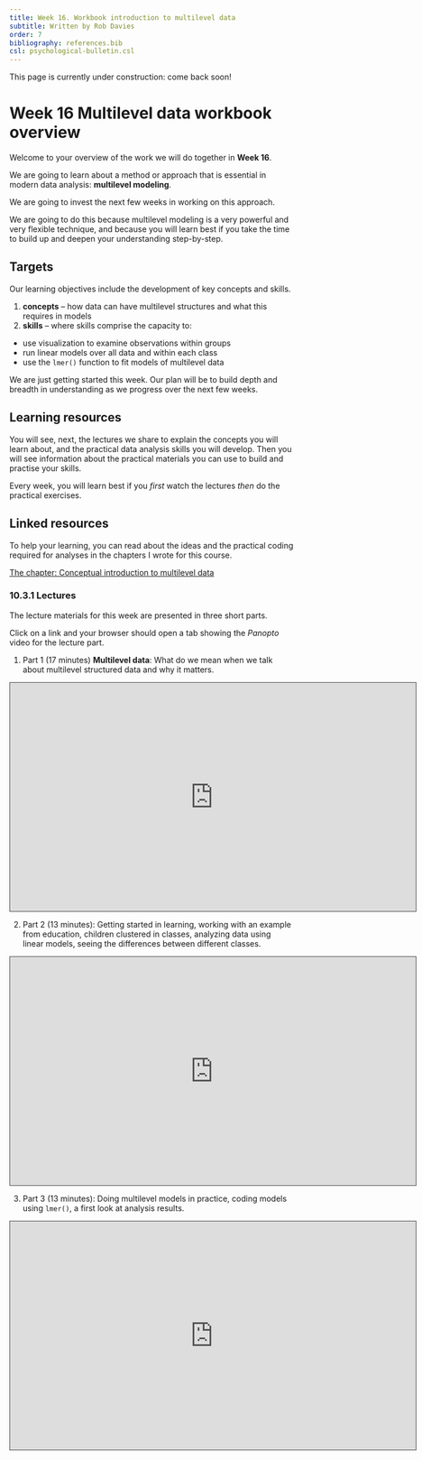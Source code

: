 ```yaml
---
title: Week 16. Workbook introduction to multilevel data
subtitle: Written by Rob Davies
order: 7
bibliography: references.bib
csl: psychological-bulletin.csl
---
```


::: callout-warning
This page is currently under construction: come back soon!
:::

# Week 16 Multilevel data workbook overview {#sec-multilevel-workbook-overview}

Welcome to your overview of the work we will do together in **Week 16**.

We are going to learn about a method or approach that is essential in modern data analysis: **multilevel modeling**. 

We are going to invest the next few weeks in working on this approach. 

We are going to do this because multilevel modeling is a very powerful and very flexible technique, and because you will learn best if you take the time to build up and deepen your understanding step-by-step.

## Targets {#sec-multilevel-workbook-targets}

Our learning objectives include the development of key concepts and skills.

1.  **concepts** -- how data can have multilevel structures and what this requires in models
2.  **skills** -- where skills comprise the capacity to:

- use visualization to examine observations within groups
- run linear models over all data and within each class
- use the `lmer()` function to fit models of multilevel data

We are just getting started this week. 
Our plan will be to build depth and breadth in understanding as we progress over the next few weeks.

## Learning resources {#sec-multilevel-workbook-resources}

You will see, next, the lectures we share to explain the concepts you will learn about, and the practical data analysis skills you will develop. Then you will see information about the practical materials you can use to build and practise your skills.

Every week, you will learn best if you *first* watch the lectures *then* do the practical exercises.

::: callout-tip
## Linked resources

To help your learning, you can read about the ideas and the practical coding required for analyses in the chapters I wrote for this course.

[The chapter: Conceptual introduction to multilevel data](../part2/01-multilevel.qmd#sec-intro-multilevel) 
:::

### 10.3.1 Lectures {#sec-lm-dev-lectures}

The lecture materials for this week are presented in three short parts.

Click on a link and your browser should open a tab showing the *Panopto* video for the lecture part.

1. Part 1 (17 minutes) **Multilevel data**: What do we mean when we talk about multilevel structured data and why it matters.

```{=html}
<iframe src="https://lancaster.cloud.panopto.eu/Panopto/Pages/Embed.aspx?id=66e89421-4491-4eb9-b1c8-acd4012a183d&autoplay=false&offerviewer=true&showtitle=true&showbrand=true&captions=false&interactivity=all" height="405" width="720" style="border: 1px solid #464646;" allowfullscreen allow="autoplay" aria-label="Panopto Embedded Video Player" aria-description="01-multilevel-1-of-3" ></iframe>
```

2. Part 2 (13 minutes): Getting started in learning, working with an example from education, children clustered in classes, analyzing data using linear models, seeing the differences between different classes.

```{=html}
<iframe src="https://lancaster.cloud.panopto.eu/Panopto/Pages/Embed.aspx?id=22361165-636b-424c-9e28-acd4012efd6f&autoplay=false&offerviewer=true&showtitle=true&showbrand=true&captions=false&interactivity=all" height="405" width="720" style="border: 1px solid #464646;" allowfullscreen allow="autoplay" aria-label="Panopto Embedded Video Player" aria-description="01-multilevel-2-of-3" ></iframe>
```

3. Part 3 (13 minutes): Doing multilevel models in practice, coding models using `lmer()`, a first look at analysis results.

```{=html}
<iframe src="https://lancaster.cloud.panopto.eu/Panopto/Pages/Embed.aspx?id=5942b084-457f-4687-aa3d-acd401332b44&autoplay=false&offerviewer=true&showtitle=true&showbrand=true&captions=false&interactivity=all" height="405" width="720" style="border: 1px solid #464646;" allowfullscreen allow="autoplay" aria-label="Panopto Embedded Video Player" aria-description="01-multilevel-3-of-3" ></iframe>
```

<!-- ### 10.3.2 Lecture slides {#sec-lm-dev-lectures-slides} -->

<!-- ::: callout-tip -->
<!-- ## Download the lecture slides -->
<!-- The slides presented in the videos can be downloaded here: -->

<!-- - [The slides](files/411-linear-model-develop.html) exactly as presented (11 MB).  -->

<!-- You can download the web page `.html` file and click on it to open it in any browser (e.g., Chrome, Edge or Safari). The slide images are high quality so the file is quite big and may take a few seconds to download. -->
<!-- ::: -->

<!-- We are going to work through some practical exercises, next, to develop your critical thinking and practical skills for working with linear models. -->

<!-- ### 10.4 Practical materials: data and R-Studio {#sec-lm-dev-practical} -->

<!-- We will work with one data file which you can download by clicking on its name (below): -->

<!-- -   [`2022-12-08_all-studies-subject-scores.csv`](files/2022-12-08_all-studies-subject-scores.csv). -->

<!-- Once you have downloaded the file, you will need to upload it to the R-Studio server to access it so that you can do the practical exercises. -->

<!-- ::: callout-important -->
<!-- Here is a link to the sign-in page for [R-Studio Server](https://psy-rstudio.lancaster.ac.uk/auth-sign-in?appUri=%2F) -->
<!-- ::: -->

<!-- ### 10.4.1 Practical materials guide {#sec-lm-dev-practical-guide} -->

<!-- As usual, you will find that the practical exercises are simpler to do if you follow these steps in order. -->

<!-- 1. **The data** --- We will take a quick look at what is inside the data files so you know what everything means. -->
<!-- 2. **The `how-to` guide** --- We will go through the practical analysis and visualization coding steps, showing all the code required for each step. -->
<!-- 3. **The `practical` exercises** --- We will set out the tasks, questions and challenges that you should complete to learn the practical skills we target this week. -->

<!-- This week --- **Week 10** --- we aim to *further* develop skills in working with the linear model, and in visualizing and testing the associations between variables in psychological data. -->

<!-- - While we build on everything you have learned so far, the skills you learn in this class unlock your capacity to analyse most kinds of data you will encounter in most situations: **a big expansion in the scope** of your capacities. -->

<!-- ::: callout-tip -->
<!-- ## Week 10 parts -->

<!-- 1. Set-up -->
<!-- 2. Load the data -->
<!-- 3. **Revision**: using a linear model to answer research questions -- one predictor. -->
<!-- 4. **New**: using a linear model to answer research questions -- multiple predictors. -->
<!-- 5. **New**: plot predictions from linear models with multiple predictors. -->
<!-- 6. **New**: estimate the effects of factors as well as numeric variables. -->
<!-- 7. **New**: examine associations comparing data from different samples. -->
<!-- ::: -->

<!-- We learn these skills so that we can answer research questions like: -->

<!-- 1. What person attributes predict success in understanding? -->

<!-- Questions like this are often answered by analyzing psychological data using some form of linear model. -->

<!-- As usual, when we do these analyses, we need to think about how we report the results, so part of the learning you will complete will enable you to:   -->

<!-- - report information about the kind of model you specify; -->
<!-- - report the nature of the associations (or effects) estimated in your model; -->
<!-- - evaluate the results, making decisions about (i.) the significance of effects (ii.) whether estimates of effects suggest a positive or negative relationship between outcome and predictor (iii.) whether estimates of effects suggest a strong or a weak relationship. -->

<!-- We will really strengthen your ability to produce professional visualizations by learning how to translate model results into plots that help you and your audience to translate what your model tells you into accurate understanding and plain language. -->

<!-- #### 10.4.1.1 The data files {#sec-lm-dev-practical-data} -->

<!-- Each of the data files we have worked with has had a similar structure. This week, that continuity remains. But, this week, we move on to working with a *big* data-set similar to the data you may encounter in real-world situations. -->

<!-- - **What is new** about this data-set is that it holds data from multiple studies in which the same methods were used -- these are *replication* studies -- enabling us to look the questions about *results reproducibility* across studies that you have been hearing about. -->

<!-- Here are what the first few rows in the data file `all.studies.subjects` looks like: -->

<!-- ```{r summary} -->
<!-- #| warning: false -->
<!-- #| echo: false -->
<!-- kable(head(all.studies.subjects)) -->
<!-- ``` -->

<!-- ::: callout-tip -->
<!-- The webpage has a slider under the data table window, so you can scroll across the columns: move your cursor over the window to show the slider. -->
<!-- ::: -->

<!-- When you look at the data table, you can see the columns: -->

<!-- -   `ResponseId` participant code -->
<!-- -   `mean.acc` average accuracy of response to questions testing understanding of health guidance -->
<!-- -   `mean.self` average self-rated accuracy of understanding of health guidance -->
<!-- -   `study` variable coding for what study the data were collected in -->
<!-- -   `AGE` age in years -->
<!-- -   `HLVA` health literacy test score -->
<!-- -   `SHIPLEY` vocabulary knowledge test score -->
<!-- -   `FACTOR3` reading strategy survey score -->
<!-- -   `GENDER` gender code -->
<!-- -   `EDUCATION` education level code -->
<!-- -   `ETHNICITY` ethnicity (Office National Statistics categories) code -->

<!-- You can now see a new column: -->

<!-- - `NATIVE.LANGUAGE` which codes for what language study participants grew up speaking (`English, Other`) -->

<!-- #### 10.4.2 The how-to guide {#sec-lm-dev-practical-how-to} -->

<!-- We will take things *step-by-step*. -->

<!-- Make sure you complete each part, task and question, in order, before you move on to the next one. -->

<!-- #### 10.4.2.1 How-to Part 1: Set-up -->

<!-- To begin, we set up our environment in R. -->

<!-- ##### How-to Task 1 -- Run code to empty the R environment -->

<!-- :::{.callout-tip collapse="true"} -->
<!-- ```{r} -->
<!-- #| eval: false -->
<!-- rm(list=ls())                             -->
<!-- ``` -->
<!-- ::: -->

<!-- ##### How-to Task 2 -- Run code to load libraries -->

<!-- Load libraries using `library()`. -->

<!-- - Notice that we are working with libraries that may be new to you here. -->

<!-- :::{.callout-tip collapse="true"} -->
<!-- ```{r} -->
<!-- #| eval: false -->
<!-- library("ggeffects") -->
<!-- library("patchwork") -->
<!-- library("psych") -->
<!-- library("tidyverse") -->
<!-- ``` -->
<!-- ::: -->

<!-- #### 10.4.2.2 How-to Part 2: Load the data -->

<!-- ##### How-to Task 3 -- Read in the data file we will be using -->

<!-- We will be working with the data file: -->

<!-- - `2022-12-08_all-studies-subject-scores.csv`. -->

<!-- Read in the file -- using `read_csv()`. -->

<!-- :::{.callout-tip collapse="true"} -->
<!-- ```{r} -->
<!-- all.studies.subjects <- read_csv("2022-12-08_all-studies-subject-scores.csv") -->
<!-- ``` -->
<!-- ::: -->

<!-- ##### How-to Task 4 -- Inspect the data file -->

<!-- In previous classes, we have used the `summary()` function to inspect the data. -->

<!-- Now, let's do something new. -->

<!-- We use the `describe()` function from the `{psych}` library to produce descriptive statistics for the variables in the data-set. -->

<!-- :::{.callout-tip collapse="true"} -->
<!-- ```{r} -->
<!-- describe(all.studies.subjects) -->
<!-- ``` -->
<!-- ::: -->

<!-- In the reports you write -- whether as a student or, later, in your professional work -- you may often be required to present table summaries of the variables in your data, incorporating descriptive statistics. -->

<!-- - You can use the `describe()` function to get R to do the work for you. -->

<!-- We want to get just the descriptive statistics we want.  -->

<!-- We are going to do this in two steps:  -->

<!-- 1. we select the variables we care about; -->
<!-- 2. we get just the descriptive statistics we want for those variables -->

<!-- We will do this using *two different* but equivalent methods. -->

<!-- First, we are going to do this using the `%>%` pipes that you saw previously (in week 5): -->

<!-- ```{r} -->
<!-- all.studies.subjects %>% -->
<!--   select(mean.acc, mean.self, AGE, SHIPLEY, HLVA, FACTOR3) %>% -->
<!--   describe(skew = FALSE) -->
<!-- ``` -->

<!-- These are the code elements and what they do: -->

<!-- 1. `all.studies.subjects %>%` -- you tell R to use the `all.studies.subjects` dataset, then use `%>%` to ask R to take those data to the next step. -->
<!-- 2. `select(mean.acc, mean.self, AGE, SHIPLEY, HLVA, FACTOR3) %>%` -- you tell R to select just those variables in `all.studies.subjects` that you name and `%>%` pipe them to the next step. -->
<!-- 3. `describe(...)` -- you tell R to give you descriptive statistics for the variables you have selected. -->
<!-- 4. `describe(skew = FALSE)` -- critically, you add the argument `skew = FALSE` to *turn off* the option in `describe()` to report skew, kurtosis: because we do not typically see these statistics reported in psychology. -->

<!-- ::: callout-tip -->
<!-- Modern R coding often uses the pipe. When you see it, you see it used in a process involving a series of steps. -->

<!-- - Do this thing, then send the results `%>` to the next step, do the next thing then send the results `%>%` to the next step... -->
<!-- - When you look at `ggplot()` code, the `+` at the end of each line of plotting code is doing a similar job to the pipe. -->
<!-- ::: -->

<!-- Not everyone is comfortable coding this way so next we will do the same thing in an *old style*. -->

<!-- ```{r} -->
<!-- all.studies.subjects.select <- select(all.studies.subjects,  -->
<!--                            mean.acc, mean.self, AGE, SHIPLEY, HLVA, FACTOR3) -->
<!-- describe(all.studies.subjects.select, skew = FALSE) -->
<!-- ``` -->

<!-- These are the code elements and what they do: -->

<!-- 1. `all.studies.subjects.select <- ...(all.studies.subjects, ...)` -- you tell R to create a new dataset `all.studies.subjects.select` from the original `all.studies.subjects` -- the new dataset will include just the variables we select from the original. -->
<!-- 2. `select(all.studies.subjects, ...)` -- you tell R to select the variables you want using the `select(...)` function: telling R to select variables from `all.studies.subjects`. -->
<!-- 3. `... select(..., mean.acc, mean.self, AGE, SHIPLEY, HLVA, FACTOR3)` -- you tell R to select the variables you want by entering the variable names, separated by commas, after you have named the dataset. -->
<!-- 4. `describe(...)` -- you tell R to give you descriptive statistics. -->
<!-- 5. `describe(all.studies.subjects.select, ...)` -- you name the dataset with the selection of variables you have created, telling the `describe()` function what data to work with. -->
<!-- 5. `describe(skew = FALSE)` -- critically, you add the argument `skew = FALSE` to turn off the option to report skew, kurtosis to keep the descriptive statistics short. -->

<!-- **What are we learning here?** -->

<!-- First, we can do exactly the same thing in two different but related ways: -->

<!-- - Use the way that (1.) works and (2.) you prefer. -->
<!-- - Which should you prefer? You may reflect on how easy the code is to write, read, understand and use -->

<!-- Second, we modify how the function `describe()` works by adding an argument: `describe(skew = FALSE)`. -->

<!-- - We have been doing this kind of move, already, by adding arguments to, e.g., specify point colour in `ggplot()` code. -->

<!-- As your skills advance, so your preferences on how you want R to work for you will become more specific. -->

<!-- - You can modify the outputs from functions so that you get exactly what you want *in the way that you want it*. -->

<!-- The information on the options available to you for any argument can be found in different kinds of places, see the further information box, below. -->

<!-- ::: callout-tip -->
<!-- ## Further information you can explore -->

<!-- 1. Here is an explanation for how to use pipes `%>%` when you code and why it may be helpful to do so: -->

<!-- <https://r4ds.had.co.nz/pipes.html> -->

<!-- Note that we do not *require* the use of pipes in PSYC411: we are showing you this to expand your knowledge. -->

<!-- 2. You can get a guide to the `{psych}` library here: -->

<!-- <http://personality-project.org/r/psych/vignettes/intro.pdf> -->

<!-- Every "official" R library has a technical manual on the central R resource CRAN, and the manual for 'psych' can be found here: -->

<!-- <https://cran.r-project.org/web/packages/psych/psych.pdf> -->

<!-- - where you can see information on the functions the library provides, and how you can use each function. -->

<!-- This is how you ask for help in R for a function, e.g., just type: `?describe` or -->
<!-- `help(describe)`. -->

<!-- The `{psych}` library is written by William Revelle who provides a lot of useful resources here: -->

<!-- <http://personality-project.org/r/psych/> -->
<!-- ::: -->

<!-- #### 10.4.2.3 How-to Part 3: Using a linear model to answer research questions -- one predictor -->

<!-- ##### How-to Task 5 -- Examine the relation between outcome mean accuracy (`mean.acc`) and health literacy (`HLVA`) -->

<!-- One of our research questions is: -->

<!-- 1. What person attributes predict success in understanding? -->

<!-- Here, we can address the question directly because we have information on an outcome, mean accuracy (`mean.acc`), and information on a predictor, health literacy (`HLVA`). -->

<!-- - Given the theoretical account outlined in [the chapter for week 7](../part2/hypotheses-associations.qmd#sec-associations-overview), our hypothesis is that people who possess a higher level of background knowledge, measured here using the health literacy (`HLVA`) test, will be more likely to accurately understand health information when they read it, with understanding tested to calculate the mean accuracy (`mean.acc`). -->
<!-- - This hypothesis translates into a statistical prediction: if people in our sample have higher `HLVA` scores, we predict that, on average, they will also have higher `mean.acc` scores. -->

<!-- To address the research question, we test the statistical prediction using the linear model: -->

<!-- ```{r} -->
<!-- model <- lm(mean.acc ~ HLVA, data = all.studies.subjects) -->
<!-- summary(model) -->
<!-- ``` -->

<!-- If you look at the model summary you can answer the following questions   -->

<!-- > Q.1. What is the estimate for the coefficient of the effect of the predictor, HLVA? -->

<!-- :::{.callout-tip collapse="true"} -->
<!-- > A.1. 0.041188  -->
<!-- ::: -->

<!-- > Q.2. Is the effect significant? -->

<!-- :::{.callout-tip collapse="true"} -->
<!-- > A.2. It is significant because p < .05 -->
<!-- ::: -->

<!-- > Q.3. What are the values for t and p for the significance test for the coefficient? -->

<!-- :::{.callout-tip collapse="true"} -->
<!-- > A.3. t = 12.94, p <2e-16 -->
<!-- ::: -->

<!-- > Q.4. What do you conclude is the answer to the research question, given the linear model results? -->

<!-- :::{.callout-tip collapse="true"} -->
<!-- > A.4. The model slope estimate suggests that as `HLVA` scores increase so also do `mean.acc` scores. -->
<!-- ::: -->

<!-- > Q.5. What is the F-statistic for the regression? Report F, DF and the p-value. -->

<!-- :::{.callout-tip collapse="true"} -->
<!-- > A.5. F-statistic: 167.5 on 1 and 559 DF,  p-value: < 2.2e-16 -->
<!-- ::: -->

<!-- > Q.6. Is the regression significant? -->

<!-- :::{.callout-tip collapse="true"} -->
<!-- > A.6. Yes: the regression is significant. -->
<!-- ::: -->

<!-- > Q.7. What is the Adjusted R-squared? -->

<!-- :::{.callout-tip collapse="true"} -->
<!-- > A.7. Adjusted R-squared:  0.2292 -->
<!-- ::: -->

<!-- > Q.8. Explain in words what this R-squared value indicates? -->

<!-- :::{.callout-tip collapse="true"} -->
<!-- > A.8. The R-squared suggests that 23% of outcome variance can be explained  -->
<!-- # by the model -->
<!-- ::: -->

<!-- **What are we learning here?** -->

<!-- It is worth your time reflecting, here, on how statistical analyses are incorporated in research work. -->

<!-- 1. We have ideas about a psychological process: e.g., reading comprehension. -->
<!-- 2. We have assumptions of a theoretical account of that process: e.g., we use background knowledge to understand what we read. -->
<!-- 3. Given those assumptions, we derive hypotheses that we translate into statistical predictions: e.g., higher health literacy predicts higher accuracy of understanding. -->
<!-- 4. We test a statistical prediction using a method like `lm()`, specifying a model that aligns with the prediction terms: the outcome, the predictor(s). -->

<!-- ::: callout-tip -->
<!-- Thinking ahead to your dissertation project, can you reflect on the research question you will hope to answer, how you will address that question through measurement, then data analysis to test a statistical prediction? -->
<!-- ::: -->

<!-- #### 10.4.2.4 How-to Part 4: Using a linear model to answer research questions -- multiple predictors -->

<!-- ##### How-to Task 6 --Examine the relation between outcome mean accuracy (`mean.acc`) and multiple predictors including: health literacy (`HLVA`); vocabulary (`SHIPLEY`); `AGE`; reading strategy (`FACTOR3`) -->

<!-- We saw that our research question is: -->

<!-- 1. What person attributes predict success in understanding? -->

<!-- In the previous task, we tried to model success in understanding using just one predictor variable but it is unrealistic that a person's capacity to understand health information will be predicted by just one thing, their background knowledge. -->
<!-- It is more likely that variation on multiple dimensions will predict understanding. -->

<!-- What could those variables be? -->

<!-- We can examine the relation between outcome mean accuracy (`mean.acc`) and multiple predictors simultaneously. -->
<!-- Here, the candidate predictor variables include: health literacy (`HLVA`); vocabulary (`SHIPLEY`); `AGE`; reading strategy (`FACTOR3`). -->

<!-- We can incorporate all predictors together in a linear model: we use `lm()`, as before, but now specify each variable listed here by variable name. -->

<!-- :::{.callout-tip collapse="true"} -->
<!-- ```{r} -->
<!-- model <- lm(mean.acc ~ HLVA + SHIPLEY + FACTOR3 + AGE, data = all.studies.subjects) -->
<!-- summary(model) -->
<!-- ``` -->
<!-- ::: -->

<!-- If we look closely at this code example, we can first identify the working elements in the linear model code, but then we can identify some general properties that it will be useful to you to learn about. -->

<!-- First, let's work through the elements of the linear model code so we can see what everything does: -->

<!-- 1. `model <- lm(...)` -- tell R you want to fit the model using `lm(...)`, and give the model a name: here, we call it "model". -->
<!-- 2. `...lm(mean.acc ~ HLVA...)` -- tell R you want a model of the outcome `mean.acc` predicted `~` by the predictors: `HLVA`, `SHIPLEY`, `FACTOR3`, `AGE`. -->

<!-- - Note that we use the variable names as they appear in the dataset, and that each predictor variable is separated from the next by a plus sign. -->

<!-- 3. `...data = all.studies.subjects)` -- tell R that the variables you name in the formula are in the `all.studies.subjects` data-set. -->
<!-- 4. `summary(model)` -- ask R for a summary of the model you called "model": **this is how you get the results**. -->

<!-- ::: callout-tip -->
<!-- Notice that R has a general formula syntax: `outcome ~ predictor` *or* `y ~ x` -->

<!-- - and uses the same format across a number of different functions; -->
<!-- - each time, on the left of the tilde symbol `~` you identify the output or outcome variable; -->
<!-- - here, **what is new** is that you see on the right of the tilde `~` multiple predictor variables: `y ~ x1 + x2 + ...` -->
<!-- ::: -->

<!-- If you look at the model summary you can answer the following questions. -->

<!-- (We have hidden the answers -- so that you can test yourself -- but you can reveal each answer by clicking on the box.) -->

<!-- > Q.7. What is the estimate for the coefficient of the effect of the predictor `HLVA` in *this* model? -->

<!-- :::{.callout-tip collapse="true"} -->
<!-- ## Answer -->
<!-- > A.7. 0.0274954  -->
<!-- ::: -->

<!-- > Q.8. Is the effect significant? -->

<!-- :::{.callout-tip collapse="true"} -->
<!-- ## Answer -->
<!-- > A.8. It is significant because p < .05. -->
<!-- ::: -->

<!-- > Q.9. What are the values for t and p for the significance test for the coefficient? -->

<!-- :::{.callout-tip collapse="true"} -->
<!-- ## Answer -->
<!-- > A.9. t = 8.470, p < 2e-16 -->
<!-- ::: -->

<!-- > Q.10. What do you conclude is the answer to the research question, given the linear model results? -->

<!-- :::{.callout-tip collapse="true"} -->
<!-- ## Answer -->
<!-- > A.10. The model slope estimate 0.0274954 suggests that as HLVA scores  -->
<!-- # increase so also do mean.acc scores -->
<!-- ::: -->

<!-- > Q.11. How is the coefficient estimate for the HLVA slope similar or different, comparing this model with multiple predictors to the previous model with one predictor? -->

<!-- :::{.callout-tip collapse="true"} -->
<!-- ## Answer -->
<!-- > A.11. It can be seen that the HLVA estimate in the two models is different in that it is a bit smaller in the model with multiple predictors compared to the model with one predictor. The HLVA estimate is similar in that it remains positive, and it is about the same size. -->
<!-- ::: -->

<!-- **What are we learning here?** -->

<!-- The estimate of the coefficient of any one predictor can be expected to vary depending on the presence of other predictors. -->

<!-- - This is one reason why we need to be transparent about why we choose to use the predictors we include in our model. -->
<!-- - The lecture for this week discusses this concern in relation to the motivation for good open science practices. -->

<!-- > Q.12. Can you report the estimated effect of `SHIPLEY` (the measure of vocabulary)? -->

<!-- :::{.callout-tip collapse="true"} -->
<!-- ## Answer -->
<!-- > A.12. The effect of vocabulary knowledge (`SHIPLEY`) on mean accuracy of understanding is significant (estimate = 0.01, t = 7.30, p < .001), indicating that increasing skill is associated with increasing accuracy. -->
<!-- ::: -->

<!-- > Q.13. Can you report the model and the model fit statistics? -->

<!-- :::{.callout-tip collapse="true"} -->
<!-- ## Answer -->
<!-- > A.13. We fitted a linear model with mean comprehension accuracy as the outcome and health literacy (`HLVA`),  reading strategy (`FACTOR3`), vocabulary (`SHIPLEY`) and `AGE` (in years) as predictors. The model is significant overall, with F(4, 556) = 85.17, p < .001, and explains 38% of variance (adjusted R2 = 0.38). -->
<!-- ::: -->

<!-- #### 10.4.2.5 How-to Part 5: Plot predictions from linear models with multiple predictors -->

<!-- ##### How-to Task 7 -- Produce and plot model results using R functions that make the process easier -->

<!-- We can begin by plotting linear model predictions for one of the predictors in the multiple predictors model we have been working with. -->

<!-- - Previously, we used `geom_abline()`, specifying intercept and slope estimates, to produce and plot model predictions. -->
<!-- - Here, we use functions that are very helpful when we need to plot model predictions for a predictor, for models where we have multiple predictors. -->

<!-- We do this in three steps: -->

<!-- 1. We first fit a linear model of the outcome, given our predictors, and we save information about the model. -->
<!-- 2. We use the `ggpredict()` function from the `{ggeffects}` library to take the information about the model and create a set of predictions we can use for plotting. -->
<!-- 3. We plot the model predictions, producing what are also called *marginal effects* plots. -->

<!-- We write the code to do the work as follows. -->

<!-- 1. We first fit a linear model of the outcome, given our predictors: -->

<!-- ```{r} -->
<!-- model <- lm(mean.acc ~ HLVA + SHIPLEY + FACTOR3 + AGE,  -->
<!--                          data = all.studies.subjects) -->
<!-- ``` -->

<!-- - `model <- lm(...)` -- we fit the model using `lm(...)`, giving the model a name: "model". -->
<!-- - `...lm(mean.acc ~ HLVA + ... + ...)` -- this model estimates how the outcome `mean.acc` changes, is predicted `~` given information about the predictors `HLVA`, `SHIPLEY`, `FACTOR3`, and `AGE`. -->
<!-- - Notice: when we use `lm()` to fit the model, R creates a set of information about the model, including estimates. -->
<!-- - We give that set of information a name ("model"), and we use that name, next, to call on and use the model information to make the plot. -->

<!-- 2. We use the `ggpredict()` function from the `{ggeffects}` library to take the information about the model and create a set of predictions we can use for plotting: -->

<!-- ```{r} -->
<!-- dat <- ggpredict(model, "HLVA") -->
<!-- ``` -->

<!-- - `dat <- ggpredict(...)` -- we ask R to create a set of predictions, and we give that set of predictions a name `dat`. -->
<!-- - `... ggpredict(model, "HLVA")` -- we tell R what model information it should use (from "model"), and which predictor variable we need predictions for: `HLVA`. -->

<!-- 3. We plot the model predictions (marginal effects plots): -->

<!-- ```{r} -->
<!-- plot(dat) -->
<!-- ``` -->

<!-- ::: callout-tip -->
<!-- ## Further information you can explore -->
<!-- In producing prediction plots, we are using functions from the `{ggeffects}` library. Can you locate online information about working with the library functions? -->

<!-- - Try doing a search with the key words: `in r ggeffects`. -->

<!-- If you do that, you will see links to the website: -->

<!-- <https://strengejacke.github.io/ggeffects/> -->

<!-- In the `{ggeffects}` online information, you can see links to practical examples. Can you use the information under `Practical examples` to adjust the appearance of the prediction plots? -->
<!-- ::: -->

<!-- ##### How-to Task 8 -- *Optional* -- Edit the appearance of the marginal effect (prediction) plot as you can with any `ggplot` object -->

<!-- Once we have created the model predictions plot, we can edit it like we would edit any other `ggplot` object. -->

<!-- - This is clearly advanced but it helps you to see just how powerful your capabilities can be if you aim to develop skills in this kind of work. -->

<!-- ```{r} -->
<!-- p.model <- plot(dat) -->
<!-- p.model + -->
<!--   geom_point(data = all.studies.subjects,  -->
<!--              aes(x = HLVA, y = mean.acc), size = 1.5, alpha = .75, colour = "lightgreen") + -->
<!--   geom_line(linewidth = 1.5) + -->
<!--   ylim(0, 1.1) + xlim(0, 16) + -->
<!--   theme_bw() + -->
<!--   theme( -->
<!--     axis.text = element_text(size = rel(1.15)), -->
<!--     axis.title = element_text(size = rel(1.25)), -->
<!--     plot.title = element_text(size = rel(1.4)) -->
<!--   ) + -->
<!--   xlab("Health literacy (HLVA)") + ylab("Mean accuracy") + -->
<!--   ggtitle("Effect of health literacy on mean comprehension accuracy") -->
<!-- ``` -->

<!-- We do this in stages, as we have done for other kinds of plots: -->

<!-- 1. `p.model <- plot(dat)` -- we create a plot object, which we call 'p.model'. -->
<!-- 2. `p.model +` -- we then set up the first line of a series of code lines, starting with the name of the plot, `p.model` and a `+` to show we are going to add some edits. -->
<!-- 3. `geom_point(data = all.studies.subjects, aes(x = HLVA, y = mean.acc) ...)` -- we first add the raw data points showing the observed `HLVA` and `mean.acc` for each person in our sample. -->
<!-- 4. `geom_point(... size = 1.5, alpha = .75, colour = "lightgreen") +` -- we modify the appearance of the points, then -->
<!-- 5. `geom_line(size = 1.5) +` -- we add the prediction line, using the predictions created earlier, then -->
<!-- 6. `ylim(0, 1.1) + xlim(0, 16) +` -- we set axis limits to show the full potential range of variation in each variable, then -->
<!-- 7. `theme_bw()` -- we set the theme to black and white, then -->
<!-- 8. `theme(axis.text = element_text(size = rel(1.15)), ...)` -- we modify the relative size of x-axis, y-axis and plot title label font, then -->
<!-- 9. `xlab("Health literacy (HLVA)") + ylab("Mean accuracy") +` -- we edit labels to make them easier to understand, then -->
<!-- 10. `ggtitle("Effect of health literacy on mean comprehension accuracy")` -- we give the plot a title -->

<!-- Notice that we are constructing a complex plot from two datasets: -->

<!-- - We use `plot(dat)` to construct a plot from (1.) the set of predictions, showing the prediction line using `geom_line(size = 1.5) + `  -->
<!-- - We then add a layer to the plot to show (2.) the raw sample data, using -->
<!-- `geom_point(data = all.studies.subjects, ...)` -- to tell R to work with the sample data-set `all.studies.subjects`, and to show points representing the (aesthetic mappings) values, given that sample data, for (`x = HLVA, y = mean.acc`). -->

<!-- **What are we learning here?** -->

<!-- This complex plot is a good example of: -->

<!-- 1. How we can plot summary of prediction data plus observed outcomes, and this connects to the classes on visualization. -->
<!-- 2. How we can add layers of edits, or geometric objects, together to create complex plots that can show our audience messages like, here, that there is an average trend (shown by the line) but that individual outcomes vary quite a bit from the average. -->

<!-- ::: callout-tip -->
<!-- No model will be perfect. -->

<!-- - It is often useful to compare model estimates -- here, the slopes -- with the raw data observations. -->
<!-- - Visualizing the difference between what we observe and what we predict helps to make sense of how our prediction model could be improved. -->
<!-- ::: -->

<!-- ##### How-to Task 9 -- *Optional* -- Now produce plots that show the predictions for all the predictor variables in the model -->

<!-- This is optional but we offer the task as an opportunity for practice with these notes. -->

<!-- 1. The code may get pretty lengthy. -->
<!-- 2. You will need to adjust axis labels so for each plot we see the correct predictor as the x-axis label -->
<!-- 3. You will give the plot titles as letters a-e so that, if you put this plot in a report, you can refer to each plot by letter in comments in a report. -->

<!-- :::{.callout-tip collapse="true"} -->
<!-- ## Code -->
<!-- We will use the `{Patchwork}` library: -->

<!-- ```{r} -->
<!-- library(patchwork) -->
<!-- ``` -->

<!-- First, fit the model and get the model information: -->

<!-- ```{r} -->
<!-- model <- lm(mean.acc ~ HLVA + SHIPLEY + FACTOR3 + AGE,  -->
<!--                          data = all.studies.subjects) -->
<!-- ``` -->

<!-- Second, get the predictions, given the model information, for two different predictor variables. -->

<!-- - Notice that I use different names for different sets of predictors. -->

<!-- ```{r} -->
<!-- dat.HLVA <- ggpredict(model, "HLVA") -->
<!-- dat.SHIPLEY <- ggpredict(model, "SHIPLEY") -->
<!-- ``` -->

<!-- Third, produce plots of the predictions, giving each *plot object* a different plot name. -->

<!-- - Notice that I use different names for different sets of predictors. -->

<!-- ```{r} -->
<!-- plot.HLVA <- plot(dat.HLVA) -->
<!-- plot.SHIPLEY <- plot(dat.SHIPLEY) -->
<!-- ```   -->

<!-- Last, put the two plots together by calling their names. -->

<!-- ```{r} -->
<!-- plot.HLVA + plot.SHIPLEY -->
<!-- ``` -->

<!-- The `{Patchwork}` library functions are *really* powerful and the documentation information is *really* helpful: -->

<!-- <https://patchwork.data-imaginist.com/articles/patchwork.html> -->
<!-- ::: -->

<!-- **What are we learning here?** -->

<!-- If you follow the code example, and learn how to: -->

<!-- 1. complete a linear model analysis with multiple predictors and  -->
<!-- 2. present the model results, for all effects (estimates of the impact of all predictors) simultaneously -->

<!-- - then *this* is a big deal, as a skill development learning achievement -->
<!-- - because knowing about this process, and knowing how to do it, *unlocks* an important advanced analysis and visualization skill. -->

<!-- ::: callout-tip -->
<!-- Knowing how to follow this model $\rightarrow$ visualization workflow gives you a competitive advantage in future professional settings (job applications, interviews, workplace) because not many Psychology graduates can do it, yet. -->
<!-- ::: -->

<!-- #### 10.4.2.6 How-to Part 6: **New**: estimate the effects of factors as well as numeric variables -->

<!-- As we have seen, one of our research questions is: -->

<!-- 1. What person attributes predict success in understanding? -->

<!-- We have not yet included any categorical or nominal variables as predictors but we can, and should: `lm()` can cope with any kind of variable as a predictor. -->

<!-- ::: callout-tip -->
<!-- In Part 4 of the Week 10 lectures, I explain that fundamentally every kind of analysis you have learnt before (t-test, ANOVA, etc.) can be understood as a kind of linear model. This part shows how that works. -->

<!-- - In a (two groups) t-test, you are comparing the average outcome between two different groups. -->
<!-- - To do that analysis, you need an outcome variable (like `mean.acc`) and a categorical variable or factor (like, say, experimental condition: condition 1 versus condition 2).  -->
<!-- - Here, we see how you can do the same kind of group comparison using a linear model. -->
<!-- ::: -->

<!-- There are different ways to do this, here we look at one. Extra information about the second can be found in the drop-down box, following. -->

<!-- ##### How-to Task 10 -- Fit a linear model including both numeric variables and categorical variables as predictors model including both numeric variables and categorical variables as predictors -->

<!-- We begin by inspecting the data to check what variables are categorical or nominal variables -- factors -- using `summary()`. -->

<!-- :::{.callout-tip collapse="true"} -->
<!-- ## Code -->
<!-- ```{r} -->
<!-- summary(all.studies.subjects) -->
<!-- ``` -->
<!-- ::: -->

<!-- `summary()` gives you the information you need because R shows factors with a count of the number of observations for each level. -->

<!-- We can build on our previous work by including the factor `NATIVE.LANGUAGE` as a predictor: -->

<!-- ```{r} -->
<!-- model <- lm(mean.acc ~ HLVA + SHIPLEY + FACTOR3 + AGE + NATIVE.LANGUAGE,  -->
<!--             data = all.studies.subjects) -->
<!-- summary(model) -->
<!-- ``` -->

<!-- Now, take a look at the results to answer the following questions. -->

<!-- > Q.14. Can you report the estimated effect of `NATIVE.LANGUAGE` (the coding of participant language status: `English` versus `Other`)? -->

<!-- :::{.callout-tip collapse="true"} -->
<!-- > A.14. The effect of language status (`NATIVE.LANGUAGE`) on mean accuracy of  -->
<!--  understanding is significant (estimate = -0.09, t = -6.37, p < .001) indicating that not being a native speaker of English ('Other') is associated with lower accuracy. -->
<!-- ::: -->

<!-- > Q.15. Can you report the model and the model fit statistics? -->

<!-- :::{.callout-tip collapse="true"} -->
<!-- > A.15. We fitted a linear model with mean comprehension accuracy as the outcome and health literacy (`HLVA`), reading strategy (`FACTOR3`), vocabulary (`SHIPLEY`) and `AGE` (years), as well as language status as predictors. The model is significant overall, with F(5, 555) = 81.09, p < .001, and explains 42% of variance (adjusted R2 = 0.42). -->
<!-- ::: -->

<!-- > Q.16. What changes, when you compare the models with versus without `NATIVE.LANGUAGE`? -->

<!-- :::{.callout-tip collapse="true"} -->
<!-- > A.16. If you compare the summaries, for the last two models, you can see that the proportion of variance explained, `R-sq`, increases to 42% (0.4221), suggesting that knowing about participant language background helps to account for their response accuracy in tests of comprehension of health advice. -->
<!-- ::: -->

<!-- **What are we learning here?** -->

<!-- What are factors? -->

<!-- - A *factor* is a categorical variable. -->
<!-- - Categorical variables have a "fixed and known set of possible values", for example, maybe you are working with the factor `EDUCATION`: in the data collection process, answers to the question "What is your education level?" can have only one of three possible values (`further, higher, secondary`). -->
<!-- - For any factor, different values of the variable are called `levels` so, for `EDUCATION` the different levels are: `further, higher, secondary` -->

<!-- R treats factors differently from other kinds of variables: -->

<!-- 1. R *will not* give you summary statistics (e.g., a mean) for values of a factor. It can't because: what is the mean of education? -->
<!-- 2. R *will* count the number of times each `level` in a `factor` appears in a sample. -->
<!-- 3. If you are plotting a bar chart or a boxplot to show outcomes for different groups or conditions then the group or condition coding variable (e.g., `aes(x = group)`) has to be a factor. -->

<!-- R handles factors, by default, by picking one level (e.g., `English`) as the reference level (or baseline) and comparing outcomes to that baseline, for each other factor level (here, `Other`). -->

<!-- - This is why, in the summary of estimates for this model, the effect of `NATIVE.LANGUAGE` is estimated as the average difference in `mean.acc` outcome for `English` compared to `Other` participants. -->
<!-- - This is why the effect is listed as: `NATIVE.LANGUAGEOther` in the summary table for the model -->

<!-- ::: callout-tip -->
<!-- ## Further information you can explore -->
<!-- Note that I quote, here, from the powerful `{forcats}` library of tools for working with factors: -->

<!-- <https://forcats.tidyverse.org/> -->

<!-- You can read more about factor coding schemes here: -->

<!-- <https://talklab.psy.gla.ac.uk/tvw/catpred/> -->

<!-- and here: -->

<!-- <https://phillipalday.com/stats/coding.html> -->
<!-- ::: -->

<!-- :::{.callout-tip collapse="true"} -->
<!-- ## Extra information for students interested in ANOVAs -->

<!-- There are different ways to code factors for analysis: -->

<!-- - If you are doing an analysis where your data come from, say, a factorial design (e.g. a 2 x 2 study design) then you will want to use a different coding scheme: *sum* or *effect* coding. -->

<!-- It is easy to do this, in two steps, proceeding as follows. -->

<!-- 1. We first change the coding scheme. -->

<!-- - Get the `{memisc}` library: -->

<!-- ```{r} -->
<!-- #| warning: false -->
<!-- library(memisc) -->
<!-- ``` -->

<!-- - Make sure that the variable is being treated as a factor: -->

<!-- ```{r} -->
<!-- #| warning: false -->
<!-- all.studies.subjects$NATIVE.LANGUAGE <- as.factor(all.studies.subjects$NATIVE.LANGUAGE) -->
<!-- ``` -->

<!-- - Check the coding: -->

<!-- ```{r} -->
<!-- contrasts(all.studies.subjects$NATIVE.LANGUAGE) -->
<!-- ``` -->

<!-- - Change the coding -->

<!-- ```{r} -->
<!-- contrasts(all.studies.subjects$NATIVE.LANGUAGE) <- contr.sum(2, base = 1) -->
<!-- ``` -->

<!-- The arguments in `contr.sum(2, base = 1)` tell R which level we want to be the reference level. -->

<!-- - Check the coding to show you got what you want: -->

<!-- ```{r} -->
<!-- contrasts(all.studies.subjects$NATIVE.LANGUAGE) -->
<!-- ``` -->

<!-- 2. We then fit a linear model of the outcome, given our predictors: -->

<!-- ```{r} -->
<!-- model <- lm(mean.acc ~ HLVA + SHIPLEY + FACTOR3 + AGE + NATIVE.LANGUAGE,  -->
<!--             data = all.studies.subjects) -->
<!-- summary(model) -->
<!-- ``` -->
<!-- ::: -->

<!-- > Optional.Q.1. What changes, when you compare the models with versus without sum coding of `NATIVE.LANGUAGE`? -->

<!-- :::{.callout-tip collapse="true"} -->
<!-- > Optional.A.1. If you compare the summaries, for the last two models, you can see that the estimate for the coefficient of `NATIVE.LANGUAGE` changes in two ways:  -->

<!-- > 1. the name changes, from `NATIVE.LANGUAGEOther` to `NATIVE.LANGUAGE2`, reflecting the change in coding; -->

<!-- > 2. the slope estimate changes, from `-0.0900035` to `-0.0450018`. -->

<!-- > Note: the change in the estimate happens because we go from estimating the average difference in level between 0 (`English`) versus 1 (`Other`), a change of one unit to estimating the average difference in level between -1 (`English`) versus 1 (`Other`), a change of 2 units. -->

<!-- Being able to change the coding of nominal or categorical variables is very useful. -->
<!-- And enables you to do ANOVA style analyses given factorial study designs e.g. -->

<!-- ```{r} -->
<!-- model <- aov(lm(mean.acc ~ HLVA + SHIPLEY + FACTOR3 + AGE + NATIVE.LANGUAGE,  -->
<!--        data = all.studies.subjects)) -->
<!-- summary(model) -->
<!-- ``` -->

<!-- Notice: we use `aov()` to get an ANOVA summary for the model. -->

<!-- As before, you can fit a linear model including both numeric variables and categorical variables as predictors: and then plot the predicted effect of the factor. -->

<!-- - We first fit the model, including `NATIVE.LANGUAGE` then use the ggpredict() function to get the predictions. -->

<!-- ```{r} -->
<!-- dat <- ggpredict(model, "NATIVE.LANGUAGE") -->
<!-- plot(dat) -->
<!-- ``` -->
<!-- ::: -->

<!-- #### 10.4.2.7 How-to Part 7: **New**: examine associations comparing data from different samples -->

<!-- The lecture for developing the linear model includes a discussion of the ways in which the observed associations between variables or the estimated effects of predictor variables on some outcome may differ between different studies, different samples of data. -->

<!-- To draw the plots, I used the `{ggplot2}` library function `facet_wrap()`: -->

<!-- ```{r} -->
<!-- all.studies.subjects %>% -->
<!--   ggplot(aes(x = SHIPLEY, y = mean.acc)) + -->
<!--   geom_point(size = 2, alpha = .5, colour = "darkgrey") + -->
<!--   geom_smooth(size = 1.5, colour = "red", method = "lm", se = FALSE) + -->
<!--   xlim(0, 40) + -->
<!--   ylim(0, 1.1)+ -->
<!--   theme_bw() + -->
<!--   theme( -->
<!--     axis.text = element_text(size = rel(1.15)), -->
<!--     axis.title = element_text(size = rel(1.5)) -->
<!--   ) + -->
<!--   xlab("Vocabulary (Shipley)") + ylab("Mean accuracy") + -->
<!--   facet_wrap(~ study) -->
<!-- ``` -->

<!-- What is new here is this bit: `facet_wrap(~ study)` -->

<!-- This is how it works: -->

<!-- 1. `facet_wrap()` -- the function asks R to take the data-set and split it into subsets. -->
<!-- 2. `facet_wrap(~ study)` -- tells the function to split the data-set according to the different levels of a named factor: `study`. -->

<!-- So: you need to identify a factor to do this work. -->

<!-- ##### How-to Task 11 -- *Optional* -- Fit a linear model and plot the model predictions, for different study samples, all together, to enable comparisons of effects between studies -->

<!-- Change the factor in `facet_wrap()` to show how the vocabulary effect may vary between English monolinguals versus non-native speakers of English. -->

<!-- :::{.callout-tip collapse="true"} -->
<!-- ```{r} -->
<!-- all.studies.subjects %>% -->
<!--   ggplot(aes(x = SHIPLEY, y = mean.acc)) + -->
<!--   geom_point(size = 2, alpha = .5, colour = "darkgrey") + -->
<!--   geom_smooth(size = 1.5, colour = "red", method = "lm", se = FALSE) + -->
<!--   xlim(0, 40) + -->
<!--   ylim(0, 1.1)+ -->
<!--   theme_bw() + -->
<!--   theme( -->
<!--     axis.text = element_text(size = rel(1.15)), -->
<!--     axis.title = element_text(size = rel(1.5)) -->
<!--   ) + -->
<!--   xlab("Vocabulary (Shipley)") + ylab("Mean accuracy") + -->
<!--   facet_wrap(~ NATIVE.LANGUAGE) -->
<!-- ``` -->
<!-- ::: -->

<!-- **What are we learning here?** -->

<!-- We can work with factors to split data-sets up by group or condition, or combinations of groups or conditions. We can then compare patterns, like outcomes, or the ways that outcomes are affected by predictors, in different groups or in different combinations. -->

<!-- ::: callout-important -->
<!-- But the *critical lesson* is that, when we visualize trends or differences between groups or, as here, between different studies, then we often see that the effects of variables *varies* between samples. -->

<!-- - This variation between samples in the effects we observe is a key insight into what working with people involves: variation. -->
<!-- ::: -->

<!-- ::: callout-tip -->
<!-- ## Further information you can explore -->
<!-- You can read more about faceting here: -->

<!-- <https://ggplot2.tidyverse.org/reference/facet_wrap.html> -->
<!-- ::: -->

<!-- #### 10.4.3 The practical exercises {#sec-lm-dev-practical-workbook} -->

<!-- Now you will progress through a series of tasks, and challenges, to test what you have learnt. -->

<!-- ::: callout-warning -->
<!-- We will continue to work with the data file -->

<!-- -   `2022-12-08_all-studies-subject-scores.csv` -->
<!-- ::: -->

<!-- We again split the steps into into parts, tasks and questions. -->

<!-- We are going to work through the following workflow steps: **each step is labelled as a practical part**. -->

<!-- 1. Set-up -->
<!-- 2. Load the data -->
<!-- 3. **Revision**: using a linear model to answer research questions -- one predictor. -->
<!-- 4. **New**: using a linear model to answer research questions -- multiple predictors. -->
<!-- 5. **New**: plot predictions from linear models. -->
<!-- 6. **New**: estimate the effects of factors as well as numeric variables. -->
<!-- 7. **New**: examine associations comparing data from different samples. -->

<!-- ::: callout-tip -->
<!-- - The `how-to` guide showed you what functions you needed and how you should write the function code. -->
<!-- - Use the code structure you have seen and *change* it to use the data required for these `practical exercises`: you will need to change the data-set name, the variable names, to get the code to work for the following exercises. -->
<!-- - Identify what code elements must change, and what code elements have to stay the same. -->
<!-- ::: -->

<!-- Note that, for Part 5, we focus on using the `ggpredict()` tools you saw in the `how-to` guide but, for the practical exercises, use these tools to better understand what linear models (generally) do when we use them. -->

<!-- In the following, we will guide you through the tasks and questions step by step. -->

<!-- ::: callout-important -->
<!-- An answers version of the workbook will be provided after the practical class. -->
<!-- ::: -->

<!-- #### 10.4.3.1 Practical Part 1: Set-up -->

<!-- To begin, we set up our environment in R. -->

<!-- ##### Practical Task 1 -- Run code to empty the R environment -->

<!-- :::{.callout-tip collapse="true"} -->
<!-- ## Code -->
<!-- ```{r} -->
<!-- #| eval: false -->
<!-- rm(list=ls()) -->
<!-- ``` -->
<!-- ::: -->

<!-- ##### Practical Task 2 -- Run code to load relevant libraries -->

<!-- Notice that in Week 10 we need to work with the libraries `ggeffects`, `patchwork` and `tidyverse`. -->
<!-- Use the `library()` function to make these libraries available to you. -->

<!-- :::{.callout-tip collapse="true"} -->
<!-- ## Code -->
<!-- ```{r} -->
<!-- library("ggeffects") -->
<!-- library("patchwork") -->
<!-- library("psych") -->
<!-- library("tidyverse") -->
<!-- ``` -->
<!-- ::: -->

<!-- #### 10.4.3.2 Practical Part 2: Load the data -->

<!-- ##### Practical Task 3 -- Read in the data file we will be using -->

<!-- The data file is called: -->

<!-- - `2022-12-08_all-studies-subject-scores.csv` -->

<!-- Use the `read_csv()` function to read the data files into R: -->

<!-- :::{.callout-tip collapse="true"} -->
<!-- ## Code -->
<!-- ```{r} -->
<!-- all.studies.subjects <- read_csv("2022-12-08_all-studies-subject-scores.csv") -->
<!-- ``` -->
<!-- ::: -->

<!-- ##### Practical Task 4 -- Get summary statistics for *only* the numeric variables: `AGE` and `HLVA` -->

<!-- Use the `{psych}` library `describe()` function to get a table summary of descriptive statistics for these variables. -->

<!-- :::{.callout-tip collapse="true"} -->
<!-- ## Code -->
<!-- Here, we can do this in two steps: -->

<!-- 1. we select the variables we care about -->
<!-- 2. we get just the descriptive statistics we want for those variables -->

<!-- ```{r} -->
<!-- all.studies.subjects %>% -->
<!--   dplyr::select(AGE, HLVA) %>% -->
<!--   describe(skew = FALSE) -->
<!-- ``` -->
<!-- ::: -->

<!-- >**Pract.Q.1.** What is the mean health literacy (HLVA) score in this sample? -->

<!-- > Pract.A.1. 7.22 -->

<!-- >**Pract.Q.2.** What are the minimum and maximum ages in this sample? -->

<!-- > Pract.A.2. 18-100 -->

<!-- >**Pract.Q.3.** Do you see any reason to be concerned about the data in this sample? -->

<!-- > Hint: It is always a good idea to use your visualization skills to examine the distribution of variable values in a dataset: -->

<!-- ```{r} -->
<!-- all.studies.subjects %>% -->
<!--   ggplot(aes(x = AGE)) + -->
<!--   geom_histogram() -->
<!-- ``` -->

<!-- > Pract.A.3. It looks like the `AGE` of 100 is maybe an error, or an extreme outlier. -->

<!-- #### 10.4.3.3 Practical Part 3: Revision -- using a linear model to answer research questions -- one predictor. -->

<!-- One of our research questions is: -->

<!-- 2. Can people accurately evaluate whether they correctly understand written health information? -->

<!-- We can address this question by examining whether someone's rated evaluation of their own understanding matches their performance on a test of that understanding, and by investigating what variables predict variation in mean self-rated accuracy. -->

<!-- ::: callout-tip -->
<!-- Note that ratings of accuracy are ordinal (categorical ordered) data but that, here, we may choose to examine the average of participants' ratings of their own understanding of health information for the purposes of this example. -->

<!-- - We learn about ordinal models for ordinal data in PSYC412. -->
<!-- ::: -->

<!-- For these data, participants were asked to respond to questions about health information to get `mean.acc` scores and were asked to rate their own understanding of the same information. -->

<!-- - If you *can* evaluate your own understanding then ratings of understanding *should* be associated with performance on tests of understanding. -->

<!-- ##### Practical Task 5 -- Estimate the relation between outcome mean self-rated accuracy (`mean.self`) and tested accuracy of understanding (`mean.acc`) -->

<!-- We can use `lm()` to estimate whether the ratings of accuracy actually predict the outcome tested accuracy levels. -->

<!-- :::{.callout-tip collapse="true"} -->
<!-- ## Code -->
<!-- ```{r} -->
<!-- model <- lm(mean.acc ~ mean.self, data = all.studies.subjects) -->
<!-- summary(model) -->
<!-- ``` -->
<!-- ::: -->

<!-- If you first fit the appropriate model, then read the model summary, you can answer the following questions. -->

<!-- >**Pract.Q.4.** What is the estimate for the coefficient of the effect of the predictor `mean.self` on the outcome `mean.acc` in this model? -->

<!-- > Pract.A.4. 0.058613 -->

<!-- >**Pract.Q.5.** Is the effect significant? -->

<!-- > Pract.A.5. It is significant, p < .05 -->

<!-- >**Pract.Q.6.** What are the values for t and p for the significance test for the coefficient? -->

<!-- > Pract.A.6. t = 12.90, p <2e-16 -->

<!-- >**Pract.Q.7.** What do you conclude is the answer to the research question, given the linear model results? -->

<!-- > Pract.A.7. The model slope estimate suggests that higher levels of rated understanding can predict higher levels of tested understanding so, yes: it does appear that people can evaluate their own understanding. -->

<!-- >**Pract.Q.8.** What is the F-statistic for the regression? Report F, DF and the p-value. -->

<!-- > Pract.A.8. F-statistic: 166.4 on 1 and 559 DF,  p-value: < 2.2e-16 -->

<!-- >**Pract.Q.9.** Is the regression significant? -->

<!-- > Pract.A.9. Yes: the regression is significant. -->

<!-- >**Pract.Q.10.** What is the Adjusted R-squared? -->

<!-- > Pract.A.10. Adjusted R-squared:  0.228 -->

<!-- >**Pract.Q.11.** Explain in words what this R-squared value indicates? -->

<!-- > Pract.A.11. The R-squared suggests that 23% of outcome variance can be explained by the model -->

<!-- #### 10.4.3.4 Practical Part 4: New -- using a linear model to answer research questions -- multiple predictors -->

<!-- One of our research questions is: -->

<!-- 2. Can people accurately evaluate whether they correctly understand written health information? -->

<!-- We have already looked at this question by asking whether ratings of understanding predict performance on tests of understanding. But there is a problem with that analysis -- it leaves open the question:  -->

<!-- - What actually predicts ratings of understanding? -->

<!-- We can look at that follow-up question through the analysis we do next. -->

<!-- ##### Practical Task 6 -- Examine the relation between outcome mean self-rated accuracy (`mean.self`) and  multiple predictors including: health literacy (`HLVA`); vocabulary (`SHIPLEY`); `AGE`; reading strategy (`FACTOR3`); as well as `mean.acc` -->

<!-- We use `lm()`, as before, but now specify each variable listed here by variable name -->

<!-- - outcome: mean self-rated accuracy (`mean.self`) -->
<!-- - predictors: health literacy (`HLVA`); vocabulary (`SHIPLEY`); `AGE`; reading strategy (`FACTOR3`); as well as `mean.acc`. -->

<!-- :::{.callout-tip collapse="true"} -->
<!-- ## Code -->
<!-- ```{r} -->
<!-- model <- lm(mean.self ~ HLVA + SHIPLEY + FACTOR3 + AGE + mean.acc, -->
<!--             data = all.studies.subjects) -->
<!-- summary(model) -->
<!-- ``` -->
<!-- ::: -->

<!-- If you look at the model summary you can answer the following questions   -->

<!-- >**Pract.Q.12.** What predictors are significant in this model? -->

<!-- > Pract.A.12. Health literacy ('HLVA'), reading strategy ('FACTOR3') and performance on tests of accuracy of understanding ('mean.acc') all appear to significantly predict variation in mean ratings of understanding ('mean.self'). -->

<!-- >**Pract.Q.13.** What is the estimate for the coefficient of the effect of the predictor, `mean.acc`, in this model? -->

<!-- > Pract.A.13. 2.502024 -->

<!-- >**Pract.Q.14.** Is the effect significant? -->

<!-- > Pract.A.14. It is significant because p < .05 -->

<!-- >**Pract.Q.15.** What are the values for t and p for the significance test for the coefficient? -->

<!-- > Pract.A.15. t = 6.929, p = 1.18e-11 -->

<!-- >**Pract.Q.16.** What do you conclude is the answer to the follow-up question, what actually predicts ratings of understanding? -->

<!-- > Pract.A.16. Ratings of understanding appear to be predicted by performance on tests of accuracy of understanding, together with variation in health literacy and reading strategy. -->

<!-- #### 10.4.3.5 Practical Part 5: New -- plot predictions from linear models -->

<!-- In this part, the practical work involves plotting the predictions from two linear models but the benefit from this practical work is to better your understanding of what linear models are doing. -->

<!-- So, our research questions is: -->

<!-- 2. Can people accurately evaluate whether they correctly understand written health information? -->

<!-- We can look at this question in two ways: -->

<!-- - we can focus on whether `mean.self` predicts `mean.acc`? -->
<!-- - or, in reverse, whether `mean.acc` predicts `mean.self`? -->

<!-- People could (1.) be good at understanding accurately what they read (measured as `mean.acc`), so that that accurate understanding results in accurate evaluation of their own understanding (measured as `mean.self`). Or people could (2.) be good at judging their own understanding (`mean.self`) so that they can then be accurate in their understanding of what they read. This is not just a tricksy way of talking: it could be that people who are good at evaluating if they understand what they read are able to work more effectively at that understanding, or the opposite could be the case.  -->

<!-- The *direction of cause-and-effect* is just unclear, here.  -->

<!-- ##### Practical Task 7 -- We cannot actually resolve the question of causality but we can learn a lot if we look at two models incorporating the same variables -->

<!-- 1. If we focus on whether (predictor) `mean.self` predicts (outcome) `mean.acc` then the model should be: `mean.acc ~ mean.self` -->
<!-- 2. If we focus on whether (predictor) `mean.acc` predicts (outcome) `mean.self` then the model should be: `mean.self ~ mean.acc` -->

<!-- The two models involve the same variables but arrange the variables differently, in the code, depending on which variable is specified as the outcome versus which variable is specified as the predictor. -->

<!-- ::: callout-tip -->
<!-- Note that the comparison between these models teaches us something about *what* it is that linear models predict. -->

<!-- - You want to focus on the estimate of the coefficient of the predictor variable, for each model, presented in the model summary results. -->
<!-- ::: -->

<!-- >**Pract.Q.17.** Can you write the code for the two models? Can you give each model a distinctive name? -->

<!-- :::{.callout-tip collapse="true"} -->
<!-- ## Code -->
<!-- ```{r} -->
<!-- model.1 <- lm(mean.acc ~ mean.self, data = all.studies.subjects) -->
<!-- summary(model.1) -->

<!-- model.2 <- lm(mean.self ~ mean.acc, -->
<!--               data = all.studies.subjects) -->
<!-- summary(model.2) -->
<!-- ``` -->
<!-- ::: -->

<!-- Take a look at the summary for each model.   -->

<!-- >**Pract.Q.18.** Why do you think it appears that the slope coefficient estimate is different if you compare: -->

<!-- > (1.) the model, mean.acc ~ mean.self -->

<!-- > versus -->

<!-- > (2.) the model, mean.self ~ mean.acc? -->

<!-- > Hint: You may benefit by reflecting on the lectures and practical materials in [the chapter for week 8](../part2/lm-intro.qmd#sec-lm-intro-overview), especially where they concern predictions. -->

<!-- > Pract.A.18. Linear models are prediction models. We use them to predict variation in *outcomes* given some set of predictor variables. Because of this, predictions *must* be scaled in the same way as the *outcome variable*. -->

<!-- > So: -->

<!-- > (1.) the model `mean.acc ~ mean.self` identifies `mean.acc` as the outcome so if we are predicting change in `mean.acc` (scaled 0-1) then we are looking at coefficients that will lie somewhere on the same scale (also 0-1). -->

<!-- > Here: the model suggests that unit change in `mean.self` predicts increase of 0.058613 in `mean.acc`. -->

<!-- > Versus: -->

<!-- > (2.) the model, `mean.self ~ mean.acc` identifies `mean.self` as the outcome so if we are predicting change in `mean.self` (scaled 1-9) then we are looking at coefficients that will lie somewhere on the same scale (also 1-9). -->

<!-- > Here: the model suggests that unit change in `mean.acc` predicts increase of 3.9135 in `mean.self`. -->

<!-- >**Pract.Q.19.** Can you plot the predictions from each model? -->

<!-- :::{.callout-tip collapse="true"} -->
<!-- ## Code -->
<!-- > Pract.A.19. Here is the code to plot the predictions from both models: -->

<!-- First fit the models -- give the model objects distinct names: -->

<!-- ```{r} -->
<!-- model.1 <- lm(mean.acc ~ mean.self, data = all.studies.subjects) -->
<!-- summary(model.1) -->

<!-- model.2 <- lm(mean.self ~ mean.acc, -->
<!--             data = all.studies.subjects) -->
<!-- summary(model.2) -->
<!-- ``` -->

<!-- Then get the predictions: -->

<!-- ```{r} -->
<!-- dat.1 <- ggpredict(model.1, "mean.self") -->
<!-- dat.2 <- ggpredict(model.2, "mean.acc") -->
<!-- ``` -->

<!-- Then make the plots, and arrange them for easy comparison, side-by-side: -->

<!-- ```{r} -->
<!-- plot.1 <- plot(dat.1) -->
<!-- plot.2 <- plot(dat.2) -->

<!-- plot.1 + plot.2 -->
<!-- ``` -->
<!-- ::: -->

<!-- >**Pract.Q.20.** Look at the two plots side-by-side: what do you see? -->

<!-- Hint: Look at changes in height of the prediction line, given changes in x-axis position of the line. -->

<!-- > Pract.A.20. A side-by-side comparison shows that for (1.) `mean.acc ~ mean.self,` increases in `mean.self` from about 2-8 are associated with a change in `mean.acc` from about .4 to about .85, while for (2.) `mean.self ~ mean.acc`, increases in `mean.self` from about .2-1.0 are associated with a change in `mean.acc` from about 4 to about 8. -->

<!-- **What are we learning here?** -->

<!-- Linear models are prediction models. We use them to predict variation in outcomes given some set of predictor variables.  -->

<!-- ::: callout-important -->
<!-- Predictions *must* be scaled in the same way as the outcome variable. -->
<!-- ::: -->

<!-- #### 10.4.3.6 Practical Part 6: New -- estimate the effects of factors as well as numeric variables -->

<!-- ##### Practical Task 8 -- Fit a linear model to examine what variables predict outcome mean self-rated accuracy of `mean.self` -->

<!-- Include in the model both numeric variables and categorical variables as predictors: -->

<!-- - health literacy (`HLVA`); vocabulary (`SHIPLEY`); `AGE`; reading strategy (`FACTOR3`); as well as `mean.acc` and `NATIVE.LANGUAGE`. -->

<!-- :::{.callout-tip collapse="true"} -->
<!-- ## Code -->
<!-- ```{r} -->
<!-- model <- lm(mean.self ~ HLVA + SHIPLEY + FACTOR3 + AGE + mean.acc + -->
<!--                         NATIVE.LANGUAGE, -->
<!--             data = all.studies.subjects) -->
<!-- ``` -->
<!-- ::: -->

<!-- >**Pract.Q.21.** Can you report the estimated effect of `NATIVE.LANGUAGE` (the coding of participant language status: `English` versus `other`)? -->

<!-- Hint: you will need to get a summary of the model you have coded. -->

<!-- :::{.callout-tip collapse="true"} -->
<!-- ## Code -->
<!-- ```{r} -->
<!-- summary(model) -->
<!-- ``` -->
<!-- ::: -->

<!-- > Pract.A.21. The effect of language status (`NATIVE.LANGUAGE`) on mean accuracy of understanding is not significant (estimate = -0.225432, t = -1.750, p = .081) indicating that not being a native speaker of English (`Other`) is not associated with lower self-rated accuracy. -->

<!-- >**Pract.Q.22.** Can you report the overall model and model fit statistics? -->

<!-- > Pract.A.22. We fitted a linear model with mean self-rated accuracy as the outcome and with the predictors: health literacy (HLVA),  reading strategy (FACTOR3), vocabulary (SHIPLEY) and AGE (years), as well as mean accuracy (mean.acc) and language status. The model is significant overall, with F(6, 554) = 45.82, p < .001, and explains 32% of variance (adjusted R2 = 0.32). -->

<!-- >**Pract.Q.23.** Can you plot the predicted effect of `NATIVE.LANGUAGE` given your model? -->

<!-- :::{.callout-tip collapse="true"} -->
<!-- ## Code -->
<!-- We first fit the model, including `NATIVE.LANGUAGE`: -->

<!-- ```{r} -->
<!-- model <- lm(mean.self ~ HLVA + SHIPLEY + FACTOR3 + AGE + mean.acc + -->
<!--               NATIVE.LANGUAGE, -->
<!--             data = all.studies.subjects) -->
<!-- ``` -->

<!-- Then use the `ggpredict()` function to get the predictions -->

<!-- ```{r} -->
<!-- dat <- ggpredict(model, "NATIVE.LANGUAGE") -->
<!-- plot(dat) -->
<!-- ``` -->
<!-- ::: -->

<!-- >**Pract.Q.24.** The plot should give you dot-and-whisker representations of the estimated `mean.self` for `English` versus `Other` participants in the dataset. What is the difference in the estimated `mean.self` between these groups? -->

<!-- Hint: The effect or prediction plot will show you dot-and-whisker representations of predicted outcome `mean.self`. In these plots, the dots represent the estimated `mean.self` while the lines (whiskers) represent confidence intervals. -->

<!-- > Pract.A.24. The difference in the estimated 'mean.self' between these groups is about .2. -->

<!-- >**Pract.Q.25.** Compare the difference in the estimated `mean.self` between these groups, given the plot, with the coefficient estimate from the model summary: what do you see? -->

<!-- > Pract.A.25. The coefficient estimate = -0.225432. This matches the difference shown in the plot. -->

<!-- #### 10.4.3.7 Practical Part 7: New -- examine associations comparing data from different samples -->

<!-- ##### Practical Task 8 -- Use `facet_wrap()` to show how the association between `mean.self` and `mean.acc` can vary between the different studies in the data-set -->

<!-- Change the factor in `facet_wrap()` to show how the association between `mean.self` and `mean.acc` can vary between the different studies -->

<!-- :::{.callout-tip collapse="true"} -->
<!-- ## Code -->
<!-- ```{r} -->
<!-- all.studies.subjects %>% -->
<!--   ggplot(aes(x = mean.self, y = mean.acc)) + -->
<!--   geom_point(size = 2, alpha = .5, colour = "darkgrey") + -->
<!--   geom_smooth(size = 1.5, colour = "red", method = "lm", se = FALSE) + -->
<!--   xlim(0, 10) + -->
<!--   ylim(0, 1.1)+ -->
<!--   theme_bw() + -->
<!--   theme( -->
<!--     axis.text = element_text(size = rel(1.15)), -->
<!--     axis.title = element_text(size = rel(1.5)) -->
<!--   ) + -->
<!--   xlab("Mean self-rated accuracy") + ylab("Mean accuracy") + -->
<!--   facet_wrap(~ study) -->
<!-- ``` -->
<!-- ::: -->

<!-- You may need to edit the x-axis labeling to make it readable -->

<!-- - Can you work out how to do that, given `ggplot()` help information? -->

<!-- Hint: check out the continuous scale information in: -->

<!-- <https://ggplot2.tidyverse.org/reference/scale_continuous.html> -->

<!-- #### 10.4.3.8 Practical Part Optional: New -- save or export plots so that you can insert them in reports -->

<!-- Learning how to export plots from R will help you later with reports. -->

<!-- The task is to save or export a plot that you produce, so that you can insert it in a report or presentation. -->

<!-- There are different ways to do this, we can look at one simple example. -->

<!-- - We can save the last plot we produce using the `{tidyverse}` function `ggsave()`: -->

<!-- ```{r} -->
<!-- ggsave("facet-plots.png") -->
<!-- ``` -->

<!-- Notice, here, that: -->

<!-- - `ggsave("facet-plots...")` -- we need to give the plot a name; -->
<!-- - `ggsave("...png")` -- and we need to tell R what format we require. -->

<!-- The plot is saved as a file with the name you specify, in the working directory (folder) you are using. -->

<!-- R will save the plot in the format you specify: here, I choose .png because .png image files can be imported into Microsoft Word documents easily. -->

<!-- - Notice that `ggsave()` will use pretty good defaults but that you can over-ride the defaults, by adding arguments to specify the plot width, height and resolution (in dpi). -->

<!-- ::: callout-tip -->
<!-- ## Further information you can explore -->
<!-- Check out reference information here: -->

<!-- <https://ggplot2.tidyverse.org/reference/ggsave.html> -->

<!-- and -->

<!-- <http://www.cookbook-r.com/Graphs/Output_to_a_file/> -->
<!-- ::: -->

<!-- #### Practical Task Optional: Now try it for yourself: make a plot, and save it, using what you have learnt so far -->

<!-- You will need to: -->

<!-- 1. Fit a model -->
<!-- 2. Create a set of predictions we can use for plotting -->
<!-- 3. Make a plot -->
<!-- 4. Save it -->

<!-- Then, you can import the saved plot into Word. -->

<!-- :::{.callout-tip collapse="true"} -->
<!-- ## Code -->
<!-- Fit a model: -->

<!-- ```{r} -->
<!-- model <- lm(mean.acc ~ HLVA + SHIPLEY + FACTOR3 + AGE, -->
<!--             data = all.studies.subjects) -->
<!-- ``` -->

<!-- Create a set of predictions we can use for plotting -->

<!-- ```{r} -->
<!-- dat <- ggpredict(model, "FACTOR3") -->
<!-- ``` -->

<!-- Make a plot -->

<!-- ```{r} -->
<!-- p.model <- plot(dat) -->
<!-- p.model + -->
<!--   geom_point(data = all.studies.subjects, -->
<!--              aes(x = FACTOR3, y = mean.acc), size = 1.5, alpha = .75, colour = "darkgrey") + -->
<!--   geom_line(size = 1.5) + -->
<!--   theme_bw() + -->
<!--   theme( -->
<!--     axis.text = element_text(size = rel(1.15)), -->
<!--     axis.title = element_text(size = rel(1.25)), -->
<!--     plot.title = element_text(size = rel(1.4)) -->
<!--   ) + -->
<!--   xlab("Reading strategy (FACTOR3)") + ylab("Mean accuracy") + -->
<!--   ggtitle("Effect of reading strategy on \n mean comprehension accuracy") -->
<!-- ``` -->

<!-- Save it -->

<!-- ```{r} -->
<!-- ggsave("reading-strategy-prediction.png", width = 10, height = 10, units = "cm") -->
<!-- ``` -->
<!-- ::: -->

<!-- Some advice: -->

<!-- - It is often helpful to present plots that are almost square i.e. height about = width. -->
<!-- - This helps to present the best fit line in scatterplots in a way that is easier to perceive. -->
<!-- - We may experiment with width-height (aspect ratio) until we get something that "looks" right.  -->
<!-- - Notice also that different presentation venues will require different levels if image resolution e.g. journals may require .tiff file plots at dpi = 180 or greater. -->

<!-- ### The answers -->

<!-- After the practical class, we will reveal the answers that are currently hidden. -->

<!-- The answers version of the webpage will present my answers for questions, and some extra information where that is helpful. -->

<!-- ### Look ahead: growing in independence -->

<!-- #### General advice -->

<!-- An old saying goes: -->

<!-- > All models are wrong but some are useful -->

<!-- (attributed to George Box). -->

<!-- ::: callout-tip -->
<!-- -   Sometimes, it can be useful to adopt a simpler approach as a way to approximate *get closer to* better methods -->
<!-- -   Box also advises: -->

<!-- > Since all models are wrong the scientist must be alert to what is importantly wrong. It is inappropriate to be concerned about mice when there are tigers abroad. -->

<!-- -   Here, we focus on validity, measurement, generalizability and *critical thinking* -->
<!-- ::: -->

<!-- ### Summary -->

<!-- 1.  Linear models -->

<!-- -   Linear models are a very general, flexible, and powerful analysis method -->
<!-- -   We can use assuming that prediction outcomes (residuals) are normally distributed -->
<!-- -   With potentially multiple predictor variables -->

<!-- 2.  Thinking about linear models -->

<!-- -   Closing the loop: when we plan an analysis we should try to use contextual information -- theory and measurement understanding -- to specify our model -->
<!-- -   Closing the loop: when we critically evaluate our or others' findings, we should consider validity, measurement, and generalizability -->

<!-- 3.  Reporting linear models -->

<!-- -   When we report an analysis, we should report: -->

<!-- 1.  Explain what I did, specifying the method (linear model), the outcome variable (accuracy) and the predictor variables (health literacy, reading strategy, reading skill and vocabulary) -->
<!-- 2.  Report the model fit statistics overall ($F, R^2$) -->
<!-- 3.  Report the significant effects ($\beta, t, p$) and describe the nature of the effects (does the outcome increase or decrease?) -->
